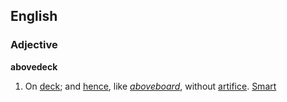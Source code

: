 ==English==

===Adjective===
'''abovedeck'''

#On [[deck]]; and [[hence]], like ''[[aboveboard]]'', without [[artifice]]. [[Smart]]